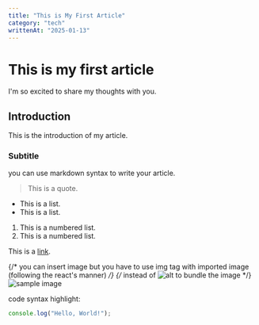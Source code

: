 ```yaml
---
title: "This is My First Article"
category: "tech"
writtenAt: "2025-01-13"
---
```



# This is my first article

I'm so excited to share my thoughts with you.

## Introduction

This is the introduction of my article.

### Subtitle

you can use markdown syntax to write your article.

> This is a quote.

- This is a list.
- This is a list.

1. This is a numbered list.
2. This is a numbered list.

This is a [link](https://example.com).

{/* you can insert image but you have to use img tag with imported image (following the react's manner) */}
{/* instead of ![alt](url) to bundle the image */}
<img src={image} alt="sample image" />

code syntax highlight:

```js
console.log("Hello, World!");
```
